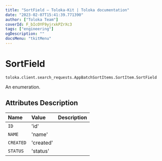 ```yaml
---
title: "SortField — Toloka-Kit | Toloka documentation"
date: "2023-02-07T15:41:39.771390"
author: ["Toloka Team"]
coverId: F_bIcOYF9yjrxkPZrXc3
tags: ["engineering"]
ogDescription: ""
docsMenu: "tkitMenu"
---
```


# SortField
`toloka.client.search_requests.AppBatchSortItems.SortItem.SortField`

An enumeration.

## Attributes Description

| Name | Value | Description |
| :------| :-----------| :----------|
`ID`|'id'|
`NAME`|'name'|
`CREATED`|'created'|
`STATUS`|'status'|